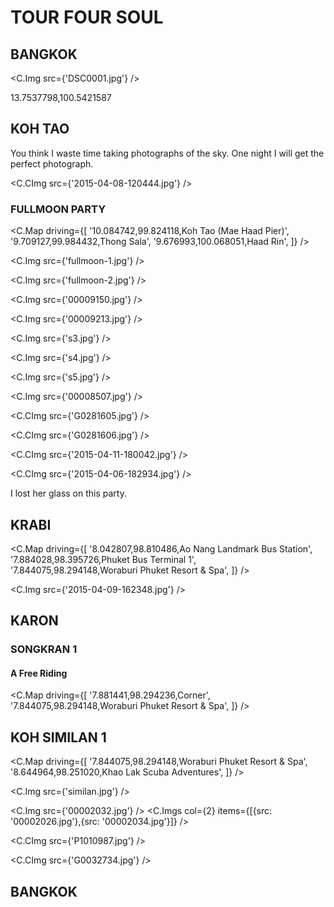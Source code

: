 
# TOUR FOUR SOUL

## BANGKOK

<C.Img src={'DSC0001.jpg'} />

13.7537798,100.5421587

## KOH TAO

You think I waste time taking photographs of the sky.
One night I will get the perfect photograph.

<C.CImg src={'2015-04-08-120444.jpg'} />

### FULLMOON PARTY

<C.Map
  driving={[
    '10.084742,99.824118,Koh Tao (Mae Haad Pier)',
    '9.709127,99.984432,Thong Sala',
    '9.676993,100.068051,Haad Rin',
]}
/>

<C.Img src={'fullmoon-1.jpg'} />

<C.Img src={'fullmoon-2.jpg'} />

<C.Img src={'00009150.jpg'} />

<C.Img src={'00009213.jpg'} />

<C.Img src={'s3.jpg'} />

<C.Img src={'s4.jpg'} />

<C.Img src={'s5.jpg'} />

<C.Img src={'00008507.jpg'} />

<C.CImg src={'G0281605.jpg'} />

<C.CImg src={'G0281606.jpg'} />

<C.CImg src={'2015-04-11-180042.jpg'} />

<C.CImg src={'2015-04-06-182934.jpg'} />

I lost her glass on this party.

## KRABI

<C.Map
  driving={[
    '8.042807,98.810486,Ao Nang Landmark Bus Station',
    '7.884028,98.395726,Phuket Bus Terminal 1',
    '7.844075,98.294148,Woraburi Phuket Resort & Spa',
]}
/>

<C.Img src={'2015-04-09-162348.jpg'} />

## KARON

### SONGKRAN 1

#### A Free Riding

<C.Map
  driving={[
    '7.881441,98.294236,Corner',
    '7.844075,98.294148,Woraburi Phuket Resort & Spa',
]}
/>

## KOH SIMILAN 1

<C.Map
  driving={[
    '7.844075,98.294148,Woraburi Phuket Resort & Spa',
    '8.644964,98.251020,Khao Lak Scuba Adventures',
]}
/>

<C.Img src={'similan.jpg'} />

<C.Img src={'00002032.jpg'} />
<C.Imgs col={2} items={[{src: '00002026.jpg'},{src: '00002034.jpg'}]} />

<C.CImg src={'P1010987.jpg'} />

<C.CImg src={'G0032734.jpg'} />

## BANGKOK

